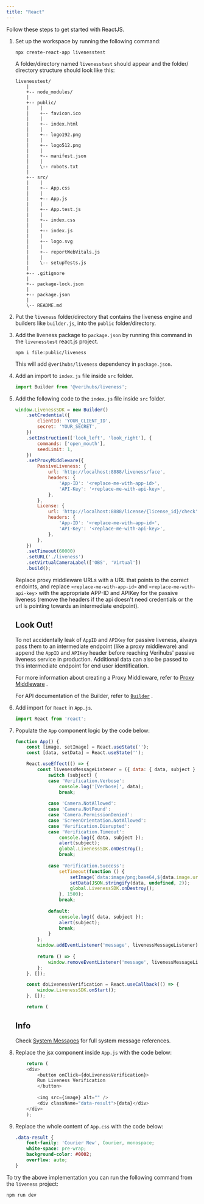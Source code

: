 ```yaml
---
title: "React"
---
```

Follow these steps to get started with ReactJS.

1.  Set up the workspace by running the following command:
    
    ```shell shell
    npx create-react-app livenesstest
    
    ```
    
    A folder/directory named `livenesstest` should appear and the folder/ directory structure should look like this:
    
    ```directory structure directory structure
    livenesstest/
        |
        +-- node_modules/
        |
        +-- public/
        |    |
        |    +-- favicon.ico
        |    |
        |    +-- index.html
        |    |
        |    +-- logo192.png
        |    |
        |    +-- logo512.png
        |    |
        |    +-- manifest.json
        |    |
        |    \-- robots.txt
        |
        +-- src/
        |    |
        |    +-- App.css
        |    |
        |    +-- App.js
        |    |
        |    +-- App.test.js
        |    |
        |    +-- index.css
        |    |
        |    +-- index.js
        |    |
        |    +-- logo.svg
        |    |
        |    +-- reportWebVitals.js
        |    |
        |    \-- setupTests.js
        |
        +-- .gitignore
        |
        +-- package-lock.json
        |
        +-- package.json
        |
        \-- README.md
    
    ```
    
2.  Put the `liveness` folder/directory that contains the liveness engine and builders like `builder.js`, into the `public` folder/directory.
    
3.  Add the liveness package to `package.json` by running this command in the `livenesstest` react.js project.
    
    ```shell shell
    npm i file:public/liveness
    
    ```
    
    This will add `@verihubs/liveness` dependency in `package.json`.
    
4.  Add an import to `index.js` file inside `src` folder.
    
    ```src/index.js src/index.js
    import Builder from '@verihubs/liveness';
    
    ```
    
5.  Add the following code to the `index.js` file inside `src` folder.
    
    ```src/index.js src/index.js
    window.LivenessSDK = new Builder()
        .setCredential({
            clientId: 'YOUR_CLIENT_ID',
            secret: 'YOUR_SECRET',
        })
        .setInstruction(['look_left', 'look_right'], {
            commands: ['open_mouth'],
            seedLimit: 1,
        })
        .setProxyMiddleware({
            PassiveLiveness: {
                url: 'http://localhost:8888/liveness/face',
                headers: {
                    'App-ID': '<replace-me-with-app-id>',
                    'API-Key': '<replace-me-with-api-key>',
                },
            },
            License: {
                url: 'http://localhost:8888/license/{license_id}/check',
                headers: {
                    'App-ID': '<replace-me-with-app-id>',
                    'API-Key': '<replace-me-with-api-key>',
                },
            },
        })
        .setTimeout(60000)
        .setURL('./liveness')
        .setVirtualCameraLabel(['OBS', 'Virtual'])
        .build();
    
    ```
    
    Replace proxy middleware URLs with a URL that points to the correct endoints, and replace `<replace-me-with-app-id>` and `<replace-me-with-api-key>` with the appropriate APP-ID and APIKey for the passive liveness (remove the headers if the api doesn't need credentials or the url is pointing towards an intermediate endpoint).
    
    <Warning>
    
    ## Look Out!
    
    To not accidentally leak of `AppID` and `APIKey` for passive liveness, always pass them to an intermediate endpoint (like a proxy middleware) and append the `AppID` and `APIKey` header before reaching Verihubs' passive liveness service in production. Additional data can also be passed to this intermediate endpoint for end user identification.
    
    For more information about creating a Proxy Middleware, refer to [Proxy Middleware](/docs/fastapi)
    .
    
    For API documentation of the Builder, refer to [`Builder`](/docs/builder)
    .
    
    </Warning>
6.  Add import for `React` in `App.js`.
    
    ```src/app.js src/app.js
    import React from 'react';
    
    ```
    
7.  Populate the `App` component logic by the code below:
    
    ```src/app.js src/app.js
    function App() {
        const [image, setImage] = React.useState('');
        const [data, setData] = React.useState('');
    
        React.useEffect(() => {
            const livenessMessageListener = ({ data: { data, subject } }) => {
                switch (subject) {
                case 'Verification.Verbose':
                    console.log('[Verbose]', data);
                    break;
        
                case 'Camera.NotAllowed':
                case 'Camera.NotFound':
                case 'Camera.PermissionDenied':
                case 'ScreenOrientation.NotAllowed':
                case 'Verification.Disrupted':
                case 'Verification.Timeout':
                    console.log({ data, subject });
                    alert(subject);
                    global.LivenessSDK.onDestroy();
                    break;
        
                case 'Verification.Success':
                    setTimeout(function () {
                        setImage(`data:image/png;base64,${data.image.url}`);
                        setData(JSON.stringify(data, undefined, 2));
                        global.LivenessSDK.onDestroy();
                    }, 1500);
                    break;
        
                default:
                    console.log({ data, subject });
                    alert(subject);
                    break;
                }
            };
            window.addEventListener('message', livenessMessageListener);
        
            return () => {
                window.removeEventListener('message', livenessMessageListener);
            };
        }, []);
    
        const doLivenessVerification = React.useCallback(() => {
            window.LivenessSDK.onStart();
        }, []);
    
        return (
    
    ```
    
    <Info>
    
    ## Info
    
    Check [System Messages](/docs/system-messages)
     for full system message references.
    
    </Info>
8.  Replace the jsx component inside `App.js` with the code below:
    
    ```src/index.js src/index.js
        return (
        <div>
            <button onClick={doLivenessVerification}>
            Run Liveness Verification
            </button>
            
            <img src={image} alt="" />
            <div className="data-result">{data}</div>
        </div>
        );
    
    ```
    
9.  Replace the whole content of `App.css` with the code below:
    
    ```src/app.css src/app.css
    .data-result {
        font-family: 'Courier New', Courier, monospace;
        white-space: pre-wrap;
        background-color: #0002;
        overflow: auto;
    }
    
    ```
    

To try the above implementation you can run the following command from the `liveness` project:

```shell shell
npm run dev

```